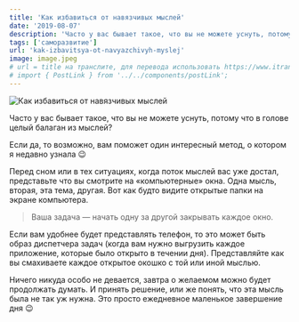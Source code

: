 ```yaml
---
title: 'Как избавиться от навязчивых мыслей'
date: '2019-08-07'
description: 'Часто у вас бывает такое, что вы не можете уснуть, потому что в голове целый балаган из мыслей? Если да, то возможно, вам поможет один интересный метод, о котором я недавно узнала 😉'
tags: ['саморазвитие']
url: 'kak-izbavitsya-ot-navyazchivyh-myslej'
image: image.jpeg
# url = title на транслите, для перевода использовать https://www.itranslit.com/
# import { PostLink } from '../../components/postLink';
---
```


![Как избавиться от навязчивых мыслей](./image.jpeg)

Часто у вас бывает такое, что вы не можете уснуть, потому что в голове целый балаган из мыслей?

Если да, то возможно, вам поможет один интересный метод, о котором я недавно узнала 😉

Перед сном или в тех ситуациях, когда поток мыслей вас уже достал, представьте что вы смотрите на «компьютерные» окна. Одна мысль, вторая, эта тема, другая. Вот как будто видите открытые папки на экране компьютера.

> Ваша задача — начать одну за другой закрывать каждое окно.

Если вам удобнее будет представлять телефон, то это может быть образ диспетчера задач (когда вам нужно выгрузить каждое приложение, которые было открыто в течении дня). Представляйте как вы смахиваете каждое открытое окошко с той или иной мыслью.

Ничего никуда особо не девается, завтра о желаемом можно будет продолжать думать. И принять решение, или же понять, что эта мысль была не так уж нужна. Это просто ежедневное маленькое завершение дня 😉
